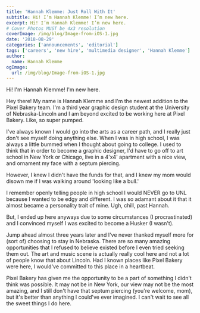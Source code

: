 ```yaml
---
title: 'Hannah Klemme: Just Roll With It'
subtitle: Hi! I’m Hannah Klemme! I’m new here.
excerpt: Hi! I’m Hannah Klemme! I’m new here.
# Cover Photos MUST be 4x3 resolution
coverImage: /img/blog/Image-from-iOS-1.jpg
date: '2018-08-29'
categories: ['announcements', 'editorial']
tags: ['careers', 'new hire', 'multimedia designer', 'Hannah Klemme']
author:
  name: Hannah Klemme
ogImage:
  url: /img/blog/Image-from-iOS-1.jpg
---
```

Hi! I'm Hannah Klemme! I'm new here.

Hey there! My name is Hannah Klemme and I'm the newest addition to the Pixel Bakery team. I'm a third year graphic design student at the University of Nebraska-Lincoln and I am beyond excited to be working here at Pixel Bakery. Like, so super pumped.

I've always known I would go into the arts as a career path, and I really just don't see myself doing anything else. When I was in high school, I was always a little bummed when I thought about going to college. I used to think that in order to become a graphic designer, I'd have to go off to art school in New York or Chicago, live in a 4'x4' apartment with a nice view, and ornament my face with a septum piercing.

However, I knew I didn't have the funds for that, and I knew my mom would disown me if I was walking around 'looking like a bull.'

I remember openly telling people in high school I would NEVER go to UNL because I wanted to be edgy and different. I was so adamant about it that it almost became a personality trait of mine. Ugh, chill, past Hannah.

But, I ended up here anyways due to some circumstances (I procrastinated) and I convinced myself I was excited to become a Husker (I wasn't).

Jump ahead almost three years later and I've never thanked myself more for (sort of) choosing to stay in Nebraska. There are so many amazing opportunities that I refused to believe existed before I even tried seeking them out. The art and music scene is actually really cool here and not a lot of people know that about Lincoln. Had I known places like Pixel Bakery were here, I would've committed to this place in a heartbeat.

Pixel Bakery has given me the opportunity to be a part of something I didn't think was possible. It may not be in New York, our view may not be the most amazing, and I still don't have that septum piercing (you're welcome, mom), but it's better than anything I could've ever imagined. I can't wait to see all the sweet things I do here.